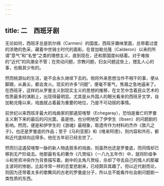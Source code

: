 ```yaml
---
---
---
```

title: 二　西班牙剧
---



无论如何，西班牙总是凯尔绵（Carmen）的国度。西班牙趣味里面，总带着过度的浓艳的色采，藏着中世骑士时代的面影。在昔加勒兑隆（Calderon）以来的所谓“意气”和“名誉”之类的理想主义，直到现在，还和那国度纠结着。对于难挨的“近代”的风潮全不管；在劳动问题，宗教问题，妇女问题这些上，搅乱人心的事，也极其少有的。

然而桃源似的生活，是不会永久继续下去的。倘将外来思想当作不相干的事，便从脚跟，从鼻尖，都会发火。现实的许多“问题”，便毫不客气，焦眉之急地逼来了。在西班牙，这样的从罗曼主义到现实主义的思想的推移，在文艺中含着民众艺术的性质最多的演剧上，出现得最明显。尤其是从外国人的眼光看来的西班牙文学，自加勒兑隆以来，戏曲就占着最为重要的地位，乃是不可动摇的事情。

前世纪以来西班牙最大的戏曲家的那遏契喀黎（Echegaray），恐怕是垂亡的罗曼主义剩下来的最后的闪光罢。虽是他，也分明地受了伊孛生（Ibsen）的问题剧的影响。然而，便是和伊孛生的《游魂》最相象，取遗传作为材料的杰作《敦凡之子》，也还是罗曼底的作品；至于《马利亚那》和《喀来阿德》，则内容和外形，都和近代底倾向远得多。他在五年前已经去世了。

然而衍这遏契喀黎一脉的新人物迭扇多的戏曲，则虽然也还是罗曼底，而同情却已移到无产阶级去。他那最有名的著作《凡贺绥》（一八九五年作）中，就将阶级争斗和劳资冲突作为背景描写着。剧中的主角凡贺绥，杀却了夺去自己的情人的那雇主波珂的惨剧，比起寻常一样的恋爱悲剧来，已经颇异其趣了。但以近代剧而论，则因为还带着太多的歌舞风的古老的罗曼底分子，所以总不能看作社会剧问题剧一类性质的东西。